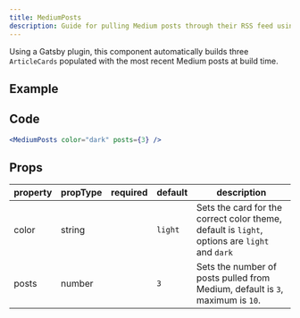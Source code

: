 ```yaml
---
title: MediumPosts
description: Guide for pulling Medium posts through their RSS feed using a Gatsby plugin.
---
```


<PageDescription>

Using a Gatsby plugin, this component automatically builds three `ArticleCards` populated with the most recent Medium posts at build time.

</PageDescription>

## Example

<MediumPosts color="dark" posts={3} />

## Code

```jsx path=components/MediumPosts/MediumPosts.js src=https://github.com/carbon-design-system/gatsby-theme-carbon/tree/master/packages/gatsby-theme-carbon/src/components/MediumPosts
<MediumPosts color="dark" posts={3} />
```

## Props

| property | propType | required | default | description                                                                                   |
| -------- | -------- | -------- | ------- | --------------------------------------------------------------------------------------------- |
| color    | string   |          | `light` | Sets the card for the correct color theme, default is `light`, options are `light` and `dark` |
| posts    | number   |          | `3`     | Sets the number of posts pulled from Medium, default is `3`, maximum is `10`.                 |
